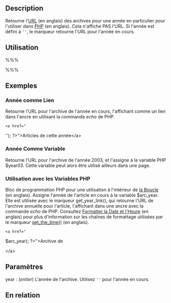 {{French Header}}
== Description ==

Retourne l'[[Glossary#URI and URL|URL]] (en anglais) des archives pour une année en particulier pour l'utiliser dans [[Glossary#PHP|PHP]] (en anglais). Cela n'affiche PAS l'URL. Si l'année est défini à <tt>&#39;&#39;</tt>, le marqueur retourne l'URL pour l'année en cours.

== Utilisation ==

%%% <?php get_year_link('year'); ?> %%%

== Exemples ==

=== Année comme Lien ===

Retourne l'URL pour l'archive de l'année en cours, l'affichant comme un lien dans l'ancre en utilisant la commande ''echo'' de PHP.

 &lt;a href="<?php echo get_year_link(<nowiki>''</nowiki>); ?>"&gt;Articles de cette année&lt;/a&gt;

=== Année Comme Variable ===

Retourne l'URL pour l'archive de l'année 2003, et l'assigne à la variable PHP $year03. Cette variable peut alors être utilisé ailleurs dans une page.

 <?php $year03 = get_year_link(2003); ?>

=== Utilisation avec les Variables PHP ===

Bloc de programmation PHP pour une utilisation à l'intérieur de [[The_Loop|la Boucle]] (en anglais). Assigne l'année de l'article en cours à la variable $arc_year. Elle est utilisée avec le marqueur get_year_link(), qui retourne l'URL de l'archive annuelle pour l'article, l'affichant dans une ancre avec la commande ''echo'' de PHP. Consultez [[Formatting Date and Time|Formatter la Date et l'Heure]] (en anglais) pour plus d'information sur les chaînes de formattage utilisées par le marqueur [[Function_Reference/get_the time|get_the_time()]] (en anglais).

 <?php
 $arc_year = get_the_time('Y');
 ?>
 &lt;a href="<?php echo get_year_link(<nowiki>$arc_year</nowiki>); ?>"&gt;Archive de <?php the_time('Y') ?>&lt;/a&gt;

== Paramètres ==

; year : (''entier'') L'année de l'archive. Utilisez <tt>&#39;&#39;</tt> pour l'année en cours.

== En relation ==

{{Liens Marqueurs}}